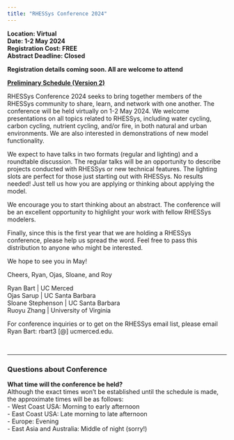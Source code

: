```yaml
---
title: "RHESSys Conference 2024"
---
```


**Location: Virtual**  
**Date: 1-2 May 2024**  
**Registration Cost: FREE**  
**Abstract Deadline: Closed**  

**Registration details coming soon. All are welcome to attend**

**[Preliminary Schedule (Version 2)](/conferences/content/2024_RHESSys_conference_schedule_v2.pdf)**

RHESSys Conference 2024 seeks to bring together members of the RHESSys community to share, learn, and network with one another. The conference will be held virtually on 1-2 May 2024. We welcome presentations on all topics related to RHESSys, including water cycling, carbon cycling, nutrient cycling, and/or fire, in both natural and urban environments. We are also interested in demonstrations of new model functionality.

We expect to have talks in two formats (regular and lighting) and a roundtable discussion. The regular talks will be an opportunity to describe projects conducted with RHESSys or new technical features. The lighting slots are perfect for those just starting out with RHESSys. No results needed! Just tell us how you are applying or thinking about applying the model.

We encourage you to start thinking about an abstract. The conference will be an excellent opportunity to highlight your work with fellow RHESSys modelers.

Finally, since this is the first year that we are holding a RHESSys conference, please help us spread the word. Feel free to pass this distribution to anyone who might be interested.

We hope to see you in May!

Cheers,
Ryan, Ojas, Sloane, and Roy


Ryan Bart | UC Merced  
Ojas Sarup | UC Santa Barbara  
Sloane Stephenson | UC Santa Barbara  
Ruoyu Zhang | University of Virginia  

For conference inquiries or to get on the RHESSys email list, please email Ryan Bart: rbart3 [@] ucmerced.edu.

<br>

----

### Questions about Conference

**What time will the conference be held?**  
Although the exact times won't be established until the schedule is made, the approximate times will be as follows:  
- West Coast USA: Morning to early afternoon  
- East Coast USA: Late morning to late afternoon  
- Europe: Evening  
- East Asia and Australia: Middle of night (sorry!)  



